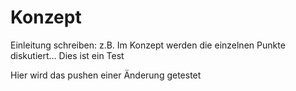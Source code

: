# Konzept

Einleitung schreiben: z.B. Im Konzept werden die einzelnen Punkte diskutiert... Dies ist ein Test

Hier wird das pushen einer Änderung getestet